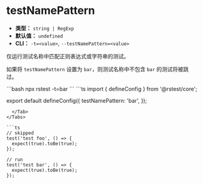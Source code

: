 # testNamePattern

- **类型：** `string | RegExp`
- **默认值：** `undefined`
- **CLI：** `-t=<value>`, `--testNamePattern=<value>`

仅运行测试名称中匹配正则表达式或字符串的测试。

如果将 `testNamePattern` 设置为 `bar`，则测试名称中不包含 `bar` 的测试将被跳过。


<Tabs defaultValue='rstest.config.ts'>
  <Tab label="CLI">
  ```bash
  npx rstest -t=bar
  ```
  </Tab>
  <Tab label="rstest.config.ts">
```ts
import { defineConfig } from '@rstest/core';

export default defineConfig({
  testNamePattern: 'bar',
});
```
  </Tab>
</Tabs>

```ts
// skipped
test('test foo', () => {
  expect(true).toBe(true);
});

// run
test('test bar', () => {
  expect(true).toBe(true);
});
```
